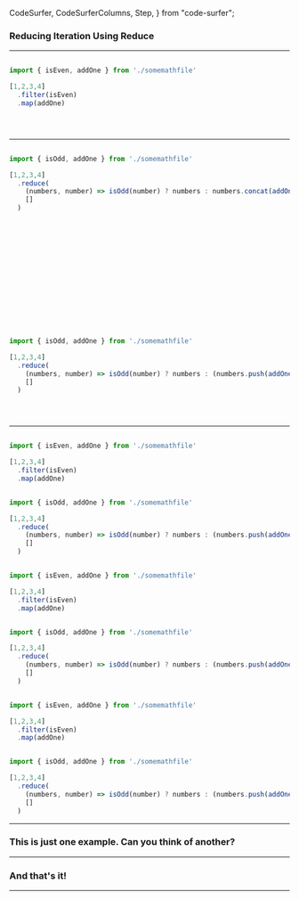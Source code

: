   CodeSurfer,
  CodeSurferColumns,
  Step,
} from "code-surfer";


### Reducing Iteration Using Reduce

---

<CodeSurfer>

```js

import { isEven, addOne } from './somemathfile'

[1,2,3,4]
  .filter(isEven)
  .map(addOne)

```

```diff title="Problem: we create a new array each time"
```

```diff title="Problem: we are iterating twice"
```

```diff title="What if the array were larger?"
```

</CodeSurfer>

---

<CodeSurfer>

```js

import { isOdd, addOne } from './somemathfile'

[1,2,3,4]
  .reduce(
    (numbers, number) => isOdd(number) ? numbers : numbers.concat(addOne(number)),
    []
  )

```

```diff 2 title="Import our functions"
```

```diff 4 title="We have our array"
```

```diff 5,8 title="Let's call reduce!"
```

```diff 7 title="Our accumulator is an empty array"
```

```diff 6[52:81],7 title="Empty arrays have no effect under addition"
```

```diff 6 title="Let's think about our reducing function"
```

``` diff 6[5:21] title="We have our accumulator and current number in the array"
```

```diff 6[23:81] title="Remember, we need to return a new accumulator"
```

```diff 6[26:38] title="First, is the current number is odd?"
```

```diff 6[40:48] title="If so, let's return the accumulator, skipping this number"
```

```diff 6[67:80] title="If it's an even number we will first transform it by adding one"
```

```diff 6[52:81] title="Then we'll add it to the accumulator and return it"
```

```diff 6[52:81] title="Problem: concat will produce a new array"
```

```diff 6[52:81] title="So if you don't want that overhead, you can use push instead"
```


```js title="But it's slightly different"

import { isOdd, addOne } from './somemathfile'

[1,2,3,4]
  .reduce(
    (numbers, number) => isOdd(number) ? numbers : (numbers.push(addOne(number)) && numbers),
    []
  )

```

```diff 6[53:80] title="The push operation returns the new length which will be non-zero"
```

```diff 6[82:91] title="We can combine this with && to return the right operand (our accumulator)"
```

```diff title="This happens for every item in the array, building up our accumulator"
```

</CodeSurfer>

---

<CodeSurferColumns themes={[github]} sizes={[5,8]}>

<Step>

```js title="Easier To Read"

import { isEven, addOne } from './somemathfile'

[1,2,3,4]
  .filter(isEven)
  .map(addOne)

```

```js title="Optimization: Handles large amounts of data more efficiently!"

import { isOdd, addOne } from './somemathfile'

[1,2,3,4]
  .reduce(
    (numbers, number) => isOdd(number) ? numbers : (numbers.push(addOne(number)) && numbers),
    []
  )

```

</Step>

<Step>

```js title="Easier To Read"

import { isEven, addOne } from './somemathfile'

[1,2,3,4]
  .filter(isEven)
  .map(addOne)

```

```js title="Optimization: We only create one intermediate array!"

import { isOdd, addOne } from './somemathfile'

[1,2,3,4]
  .reduce(
    (numbers, number) => isOdd(number) ? numbers : (numbers.push(addOne(number)) && numbers),
    []
  )

```

</Step>

<Step>

```js title="Easier To Read"

import { isEven, addOne } from './somemathfile'

[1,2,3,4]
  .filter(isEven)
  .map(addOne)

```

```js title="Optimization: We iterate only once!"

import { isOdd, addOne } from './somemathfile'

[1,2,3,4]
  .reduce(
    (numbers, number) => isOdd(number) ? numbers : (numbers.push(addOne(number)) && numbers),
    []
  )

```

</Step>

</CodeSurferColumns>

---

### This is just one example. Can you think of another?

---

### And that's it!

---